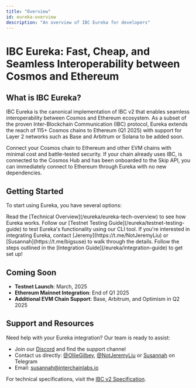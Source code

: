 ```yaml
---
title: "Overview"
id: eureka-overview
description: "An overview of IBC Eureka for developers"
---
```


# IBC Eureka: Fast, Cheap, and Seamless Interoperability between Cosmos and Ethereum

## What is IBC Eureka?

IBC Eureka is the canonical implementation of IBC v2 that enables seamless interoperability between Cosmos and Ethereum ecosystem. As a subset of the proven Inter-Blockchain Communication (IBC) protocol, Eureka extends the reach of 115+ Cosmos chains to Ethereum (Q1 2025) with support for Layer 2 networks such as Base and Arbitrum or Solana to be added soon.

<CardGroup cols={2}>
  <Card title="Connect Your Chain" icon="ethereum">
    Connect your Cosmos chain to Ethereum and other EVM chains with minimal cost and battle-tested security.
  </Card>
  <Card title="Instant Compatibility" icon="puzzle">
    If your chain already uses IBC, is connected to the Cosmos Hub and has been onboarded to the Skip API, you can immediately connect to Ethereum through Eureka with no new dependencies.
  </Card>
</CardGroup>

## Getting Started

To start using Eureka, you have several options:

<Steps>
  <Step title="Understand the Tech">
    Read the [Technical Overview](/eureka/eureka-tech-overview) to see how Eureka works.
  </Step>
  <Step title="Explore the Testnet">
    Follow our [Testnet Testing Guide](/eureka/testnet-testing-guide) to test Eureka's functionality using our CLI tool.
  </Step>
  <Step title="Connect with Us">
    If you're interested in integrating Eureka, contact [Jeremy](https://t.me/NotJeremyLiu) or [Susannah](https://t.me/bigsuse) to walk through the details.
  </Step>
  <Step title="Integrate Eureka">
    Follow the steps outlined in the [Integration Guide](/eureka/integration-guide) to get set up!
  </Step>
</Steps>

## Coming Soon

- **Testnet Launch**: March, 2025
- **Ethereum Mainnet Integration**: End of Q1 2025
- **Additional EVM Chain Support**: Base, Arbitrum, and Optimism in Q2 2025

## Support and Resources

Need help with your Eureka integration? Our team is ready to assist:

- Join our [Discord](https://discord.gg/cosmos) and find the support channel
- Contact us directly: [@OllieGilbey](https://t.me/OllieGilbey), [@NotJeremyLiu](https://t.me/NotJeremyLiu) or [Susannah](https://t.me/bigsuse) on Telegram
- Email: susannah@interchainlabs.io

For technical specifications, visit the [IBC v2 Specification](https://github.com/cosmos/ibc/pull/1143).
